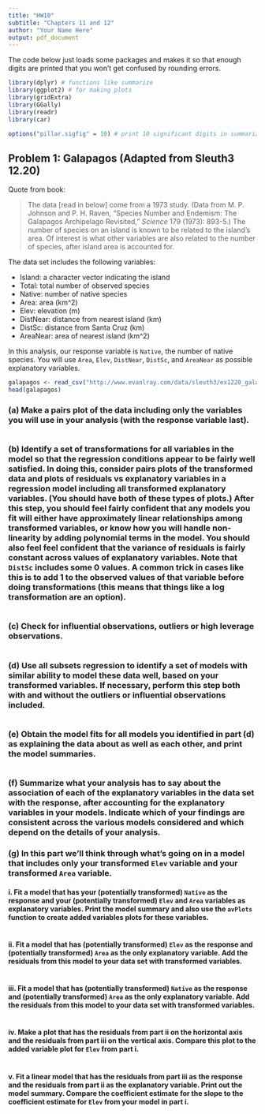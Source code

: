 ```yaml
---
title: "HW10"
subtitle: "Chapters 11 and 12"
author: "Your Name Here"
output: pdf_document
---
```


The code below just loads some packages and makes it so that enough digits are printed that you won't get confused by rounding errors.

```r
library(dplyr) # functions like summarize
library(ggplot2) # for making plots
library(gridExtra)
library(GGally)
library(readr)
library(car)

options("pillar.sigfig" = 10) # print 10 significant digits in summarize output
```

## Problem 1: Galapagos (Adapted from Sleuth3 12.20)

Quote from book:

> The data [read in below] come from a 1973 study. (Data from M. P. Johnson and P. H. Raven, "Species Number and Endemism: The Galapagos Archipelago Revisited," *Science* 179 (1973): 893-5.)  The number of species on an island is known to be related to the island's area.  Of interest is what other variables are also related to the number of species, after island area is accounted for.

The data set includes the following variables:

* Island: a character vector indicating the island
* Total: total number of observed species
* Native: number of native species
* Area: area (km^2)
* Elev: elevation (m)
* DistNear: distance from nearest island (km)
* DistSc: distance from Santa Cruz (km)
* AreaNear: area of nearest island (km^2)

In this analysis, our response variable is `Native`, the number of native species.  You will use `Area`, `Elev`, `DistNear`, `DistSc`, and `AreaNear` as possible explanatory variables.

```r
galapagos <- read_csv("http://www.evanlray.com/data/sleuth3/ex1220_galapagos.csv")
head(galapagos)
```

### (a) Make a pairs plot of the data including only the variables you will use in your analysis (with the response variable last).

```r

```

### (b) Identify a set of transformations for all variables in the model so that the regression conditions appear to be fairly well satisfied.  In doing this, consider pairs plots of the transformed data and plots of residuals vs explanatory variables in a regression model including all transformed explanatory variables.  (You should have both of these types of plots.)  After this step, you should feel fairly confident that any models you fit will either have approximately linear relationships among transformed variables, or know how you will handle non-linearity by adding polynomial terms in the model.  You should also feel feel confident that the variance of residuals is fairly constant across values of explanatory variables.  Note that `DistSc` includes some 0 values.  A common trick in cases like this is to add 1 to the observed values of that variable before doing transformations (this means that things like a log transformation are an option).

```r

```

### (c) Check for influential observations, outliers or high leverage observations.

```r

```

### (d) Use all subsets regression to identify a set of models with similar ability to model these data well, based on your transformed variables.  If necessary, perform this step both with and without the outliers or influential observations included.

```r

```

### (e) Obtain the model fits for all models you identified in part (d) as explaining the data about as well as each other, and print the model summaries.

```r

```

### (f) Summarize what your analysis has to say about the association of each of the explanatory variables in the data set with the response, after accounting for the explanatory variables in your models.  Indicate which of your findings are consistent across the various models considered and which depend on the details of your analysis.



### (g) In this part we'll think through what's going on in a model that includes only your transformed `Elev` variable and your transformed `Area` variable.

#### i. Fit a model that has your (potentially transformed) `Native` as the response and your (potentially transformed) `Elev` and `Area` variables as explanatory variables.  Print the model summary and also use the `avPlots` function to create added variables plots for these variables.

```r

```

#### ii. Fit a model that has (potentially transformed) `Elev` as the response and (potentially transformed) `Area` as the only explanatory variable.  Add the residuals from this model to your data set with transformed variables.

```r

```

#### iii. Fit a model that has (potentially transformed) `Native` as the response and (potentially transformed) `Area` as the only explanatory variable.  Add the residuals from this model to your data set with transformed variables.

```r

```

#### iv. Make a plot that has the residuals from part ii on the horizontal axis and the residuals from part iii on the vertical axis.  Compare this plot to the added variable plot for `Elev` from part i.

```r

```

#### v. Fit a linear model that has the residuals from part iii as the response and the residuals from part ii as the explanatory variable.  Print out the model summary.  Compare the coefficient estimate for the slope to the coefficient estimate for `Elev` from your model in part i.

```r

```

